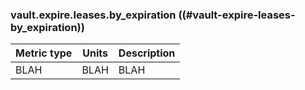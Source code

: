 ### vault.expire.leases.by_expiration ((#vault-expire-leases-by_expiration))

Metric type | Units | Description
----------- | ----- | -----------
BLAH     | BLAH    | BLAH